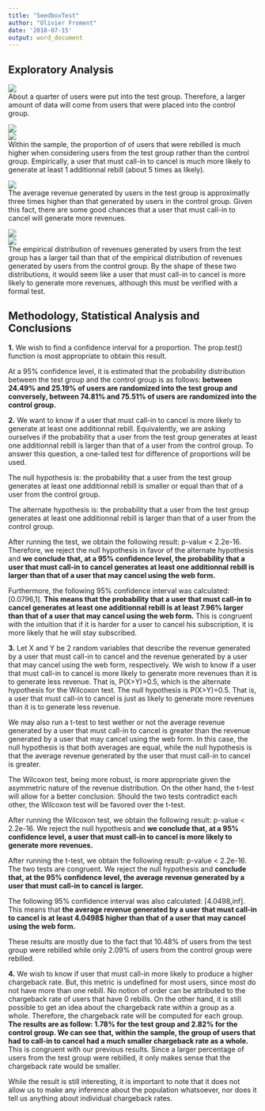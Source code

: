```yaml
---
title: "SeedboxTest"
author: "Olivier Froment"
date: '2018-07-15'
output: word_document
---
```

  
  
## Exploratory Analysis


![](Rplot1.png)  
About a quarter of users were put into the test group. Therefore, a larger amount of data will come from users that were placed into the control group.


![](Rplot2.png)  
![](Rplot3.png)  
Within the sample, the proportion of of users that were rebilled is much higher when considering users from the test group rather than the control group. Empirically, a user that must call-in to cancel is much more likely to generate at least 1 additionnal rebill (about 5 times as likely).


![](Rplot4.png)  
The average revenue generated by users in the test group is approximatly three times higher than that generated by users in the control group. Given this fact, there are some good chances that a user that must call-in to cancel will generate more revenues.


![](Rplot5.png)  
![](Rplot6.png)  
The empirical distribution of revenues generated by users from the test group has a larger tail than that of the empirical distribution of revenues generated by users from the control group. By the shape of these two distributions, it would seem like a user that must call-in to cancel is more likely to generate more revenues, although this must be verified with a formal test.
  


## Methodology, Statistical Analysis and Conclusions

**1.** We wish to find a confidence interval for a proportion. The prop.test() function is most appropriate to obtain this result.

At a 95% confidence level, it is estimated that the probability distribution between the test group and the control group is as follows: **between 24.49% and 25.19% of users are randomized into the test group and conversely, between 74.81% and 75.51% of users are randomized into the control group.**   
  


**2.** We want to know if a user that must call-in to cancel is more likely to generate at least one additionnal rebill. Equivalently, we are asking ourselves if the probability that a user from the test group generates at least one additionnal rebill is larger than that of a user from the control group. To answer this question, a one-tailed test for difference of proportions will be used. 

The null hypothesis is: the probability that a user from the test group generates at least one additionnal rebill is smaller or equal than that of a user from the control group. 

The alternate hypothesis is: the probability that a user from the test group generates at least one additionnal rebill is larger than that of a user from the control group.

After running the test, we obtain the following result: p-value < 2.2e-16. Therefore, we reject the null hypothesis in favor of the alternate hypothesis and **we conclude that, at a 95% confidence level, the probability that a user that must call-in to cancel generates at least one additionnal rebill is larger than that of a user that may cancel using the web form.**

Furthermore, the following 95% confidence interval was calculated: [0.0796,1]. **This means that the probability that a user that must call-in to cancel generates at least one additionnal rebill is at least 7.96% larger than that of a user that may cancel using the web form.** This is congruent with the intuition that if it is harder for a user to cancel his subscription, it is more likely that he will stay subscribed.   
  


**3.** Let X and Y be 2 random variables that describe the revenue generated by a user that must call-in to cancel and the revenue generated by a user that may cancel using the web form, respectively. We wish to know if a user that must call-in to cancel is more likely to generate more revenues than it is to generate less revenue. That is, P(X>Y)>0.5, which is the alternate hypothesis for the Wilcoxon test. The null hypothesis is P(X>Y)=0.5. That is, a user that must call-in to cancel is just as likely to generate more revenues than it is to generate less revenue.

We may also run a t-test to test wether or not the average revenue generated by a user that must call-in to cancel is greater than the revenue generated by a user that may cancel using the web form. In this case, the null hypothesis is that both averages are equal, while the null hypothesis is that the average revenue generated by the user that must call-in to cancel is greater.

The Wilcoxon test, being more robust, is more appropriate given the asymmetric nature of the revenue distribution. On the other hand, the t-test will allow for a better conclusion. Should the two tests contradict each other, the Wilcoxon test will be favored over the t-test.

After running the Wilcoxon test, we obtain the following result: p-value < 2.2e-16. We reject the null hypothesis and **we conclude that, at a 95% confidence level, a user that must call-in to cancel is more likely to generate more revenues.**

After running the t-test, we obtain the following result: p-value < 2.2e-16. The two tests are congruent. We reject the null hypothesis and **conclude that, at the 95% confidence level, the average revenue generated by a user that must call-in to cancel is larger.**

The following 95% confidence interval was also calculated: [4.0498,inf]. This means that **the average revenue generated by a user that must call-in to cancel is at least 4.0498$ higher than that of a user that may cancel using the web form.**   

These results are mostly due to the fact that 10.48% of users from the test group were rebilled while only 2.09% of users from the control group were rebilled.  
  


**4.** We wish to know if user that must call-in more likely to produce a higher chargeback rate. But, this metric is undefined for most users, since most do not have more than one rebill. No notion of order can be attributed to the chargeback rate of users that have 0 rebills. On the other hand, it is still possible to get an idea about the chargeback rate within a group as a whole. Therefore, the chargeback rate will be computed for each group. **The results are as follow: 1.78% for the test group and 2.82% for the control group. We can see that, within the sample, the group of users that had to call-in to cancel had a much smaller chargeback rate as a whole.** This is congruent with our previous results. Since a larger percentage of users from the test group were rebilled, it only makes sense that the chargeback rate would be smaller.  

While the result is still interesting, it is important to note that it does not allow us to make any inference about the population whatsoever, nor does it tell us anything about individual chargeback rates.



